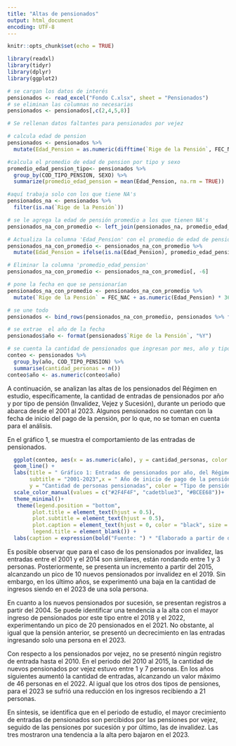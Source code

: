 ```yaml
---
title: "Altas de pensionados"
output: html_document
encoding: UTF-8
---
```


```r
knitr::opts_chunk$set(echo = TRUE)
```

```r
library(readxl)
library(tidyr)
library(dplyr)
library(ggplot2)
```

```r
# se cargan los datos de interés
pensionados <- read_excel("Fondo C.xlsx", sheet = "Pensionados")
# se eliminan las columnas no necesarias
pensionados <- pensionados[,c(2,4,5,8)]

# Se rellenan datos faltantes para pensionados por vejez

# calcula edad de pension
pensionados <- pensionados %>%
  mutate(Edad_Pension = as.numeric(difftime(`Rige de la Pensión`, FEC_NAC, units = "days")) / 365.25) 

#calcula el promedio de edad de pension por tipo y sexo
promedio_edad_pension_tipo<- pensionados %>%
  group_by(COD_TIPO_PENSION, SEXO) %>%
  summarize(promedio_edad_pension = mean(Edad_Pension, na.rm = TRUE)) 

#aquí trabaja solo con los que tiene NA's
pensionados_na <- pensionados %>%
  filter(is.na(`Rige de la Pensión`)) 

# se le agrega la edad de pensión promedio a los que tienen NA's
pensionados_na_con_promedio <- left_join(pensionados_na, promedio_edad_pension_tipo, by = c("SEXO", "COD_TIPO_PENSION"))

# Actualiza la columna 'Edad_Pension' con el promedio de edad de pensión correspondiente
pensionados_na_con_promedio <- pensionados_na_con_promedio %>%
  mutate(Edad_Pension = ifelse(is.na(Edad_Pension), promedio_edad_pension, Edad_Pension))

# Eliminar la columna 'promedio_edad_pension'
pensionados_na_con_promedio <- pensionados_na_con_promedio[, -6]

# pone la fecha en que se pensionarían
pensionados_na_con_promedio <- pensionados_na_con_promedio %>%
  mutate(`Rige de la Pensión` = FEC_NAC + as.numeric(Edad_Pension) * 365.25 * 24 * 60 * 60)  

# se une todo
pensionados <- bind_rows(pensionados_na_con_promedio, pensionados %>% filter(!is.na(`Rige de la Pensión`))) 

# se extrae  el año de la fecha
pensionados$año <- format(pensionados$`Rige de la Pensión`, "%Y")

# se cuenta la cantidad de pensionados que ingresan por mes, año y tipo de pensión
conteo <- pensionados %>%
  group_by(año, COD_TIPO_PENSION) %>%
  summarise(cantidad_personas = n())
conteo$año <- as.numeric(conteo$año)

```

A continuación, se analizan las altas de los pensionados del Régimen 
en estudio, específicamente, la cantidad de entradas de pensionados 
por año y por tipo de pensión (Invalidez, Vejez y Sucesión), durante un 
periodo que abarca desde el 2001 al 2023. Algunos pensionados no cuentan con la fecha
de inicio del pago de la pensión, por lo que, no se toman en cuenta para el análisis.

En el gráfico 1, se muestra el comportamiento de las entradas de pensionados.

```r
  ggplot(conteo, aes(x = as.numeric(año), y = cantidad_personas, color = COD_TIPO_PENSION)) +
  geom_line() +
  labs(title = " Gráfico 1: Entradas de pensionados por año, del Régimen",
       subtitle = "2001-2023",x = " Año de inicio de pago de la pensión",
       y = "Cantidad de personas pensionadas", color = "Tipo de pensión")+
  scale_color_manual(values = c("#2F4F4F", "cadetblue3", "#BCEE68"))+
  theme_minimal()+
   theme(legend.position = "bottom",
        plot.title = element_text(hjust = 0.5),
        plot.subtitle = element_text(hjust = 0.5),
        plot.caption = element_text(hjust = 0, color = "black", size = 8),
        legend.title = element_blank()) +
  labs(caption = expression(bold("Fuente: ") * "Elaborado a partir de datos de."))

```

Es posible observar que para el caso de los pensionados por invalidez,
las entradas entre el 2001 y el 2014 son similares, están rondando entre 1 y 3 
personas. Posteriormente, se presenta un incremento a partir del 2015, alcanzando
un pico de 10 nuevos pensionados por invalidez en el 2019. Sin embargo, en los
último años, se experimentó una baja en la cantidad de ingresos siendo en el 2023
de una sola persona.

En cuanto a los nuevos pensionados por sucesión, se presentan registros a partir
del 2004. Se puede identificar una tendencia a la alta con el mayor ingreso
de pensionados por este tipo entre el 2018 y el 2022, experimentando un pico de 20 
pensionados en el 2021. No obstante, al igual que la pensión anterior, se presentó un 
decrecimiento en las entradas ingresando solo una persona en el 2023.

Con respecto a los pensionados por vejez, no se presentó ningún registro de
entrada hasta el 2010. En el periodo del 2010 al 2015, la cantidad de nuevos 
pensionados por vejez estuvo entre 1 y 7 personas. En los años siguientes aumentó
la cantidad de entradas, alcanzando un valor máximo de 46 personas en el 2022. 
Al igual que los otros dos tipos de pensiones, para el 2023 se sufrió una reducción
en los ingresos recibiendo a 21 personas.

En síntesis, se identifica que en el periodo de estudio, el mayor crecimiento de entradas de 
pensionados son percibidos por las pensiones por vejez, seguido de las pensiones
por sucesión y por último, las de invalidez. Las tres mostraron una tendencia a
la alta pero bajaron en el 2023.



